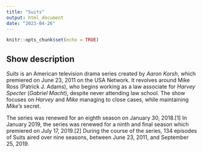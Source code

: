 ---
title: "Suits"
output: html_document
date: "2023-04-26"
---

```{r setup, include=FALSE}
knitr::opts_chunk$set(echo = TRUE)
```

## Show description

*Suits* is an American television drama series created by *Aaron Korsh*, which premiered on June 23, 2011 on the USA Network. It revolves around Mike Ross (Patrick J. Adams), who begins working as a law associate for *Harvey Specter* (*Gabriel Macht*), despite never attending law school. The show focuses on *Harvey* and *Mike* managing to close cases, while maintaining *Mike's* secret.

The series was renewed for an eighth season on January 30, 2018.[1] In January 2019, the series was renewed for a ninth and final season which premiered on July 17, 2019.[2] During the course of the series, 134 episodes of Suits aired over nine seasons, between June 23, 2011, and September 25, 2019.

